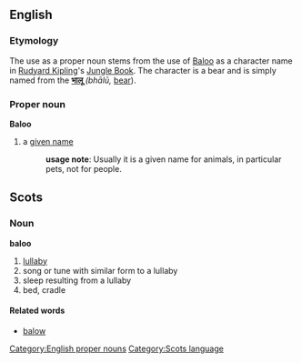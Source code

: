 == English ==
=== Etymology ===
The use as a proper noun stems from the use of [[Baloo]] as a character name in [[w:Rudyard Kipling|Rudyard Kipling]]'s [[w:Jungle Book|Jungle Book]].  The character is a bear and is simply named from the {{Hind.}} '''[[भालू]]''' ''(bhālū,'' [[bear]]).

=== Proper noun ===
[[Category:English proper nouns]]
'''Baloo'''
# a [[given name]] 
#:'''usage note''': Usually it is a given name for animals, in particular pets, not for people.

== Scots ==
[[Category:Scots language]]
=== Noun ===
'''baloo'''
# [[lullaby]]
# song or tune with similar form to a lullaby
# sleep resulting from a lullaby
# bed, cradle
==== Related words ====
* [[balow]]